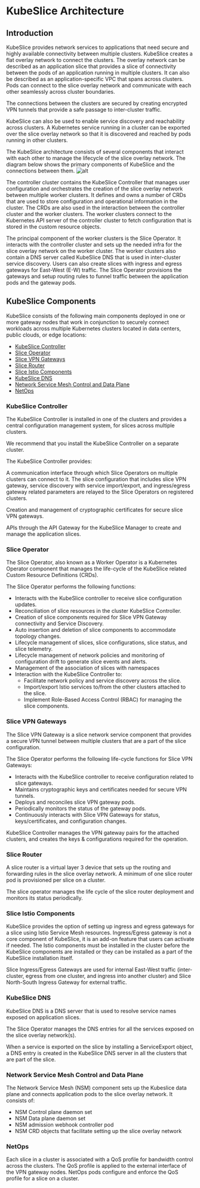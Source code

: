 # KubeSlice Architecture 

## Introduction
KubeSlice provides network services to applications that need secure and highly available connectivity between 
multiple clusters. KubeSlice creates a flat overlay network to connect the clusters. The overlay network can be 
described as an application slice that provides a slice of connectivity between the pods of an application 
running in multiple clusters. It can also be described as an application-specific VPC that spans across 
clusters. Pods can connect to the slice overlay network and communicate with each other seamlessly across 
cluster boundaries. 

The connections between the clusters are secured by creating encrypted VPN tunnels that provide a safe passage 
to inter-cluster traffic. 

KubeSlice can also be used to enable service discovery and reachability across clusters. A Kubernetes service 
running in a cluster can be exported over the slice overlay network so that it is discovered and reached by 
pods running in other clusters.

The KubeSlice architecture consists of several components that interact with each other to manage the lifecycle 
of the slice overlay network. The diagram below shows the primary components of KubeSlice and the connections 
between them.
![alt](/img/Architecture-OS.png)


The controller cluster contains the KubeSlice Controller that manages user configuration and orchestrates the 
creation of the slice overlay network between multiple worker clusters. It defines and owns a number of CRDs 
that are used to store configuration and operational information in the cluster. The CRDs are also used in the 
interaction between the controller cluster and the worker clusters. The worker clusters connect to the 
Kubernetes API server of the controller cluster to fetch configuration that is stored in the custom resource 
objects.

The principal component of the worker clusters is the Slice Operator. It interacts with the controller cluster 
and sets up the needed infra for the slice overlay network on the worker cluster. The worker clusters also 
contain a DNS server called KubeSlice DNS that is used in inter-cluster service discovery. Users can also 
create slices with ingress and egress gateways for East-West (E-W) traffic. The Slice Operator provisions the 
gateways and setup routing rules to funnel traffic between the application pods and the gateway pods.

## KubeSlice Components
KubeSlice consists of the following main components deployed in one 
or more gateway nodes that work in conjunction to securely connect 
workloads across multiple Kubernetes clusters located in data centers, 
public clouds, or edge locations:

* [KubeSlice Controller](#kubeslice-controller)
* [Slice Operator](#slice-operator)
* [Slice VPN Gateways](#slice-vpn-gateways)
* [Slice Router](#slice-router)
* [Slice Istio Components](#slice-istio-components)
* [KubeSlice DNS](#kubeslice-dns)
* [Network Service Mesh Control and Data Plane](#network-service-mesh-control-and-data-plane)
* [NetOps](#netops)

### KubeSlice Controller
The KubeSlice Controller is installed in one of the clusters and 
provides a central configuration management system, for slices across multiple clusters. 

We recommend that you install the KubeSlice Controller on a separate cluster.

The KubeSlice Controller provides:

A communication interface through which Slice Operators on multiple clusters can connect to 
it. The slice configuration that includes slice VPN gateway, service discovery with service 
import/export, and ingress/egress gateway related parameters are relayed to the Slice 
Operators on registered clusters.

Creation and management of cryptographic certificates for secure slice VPN gateways.

APIs through the API Gateway for the KubeSlice Manager to create and manage the application slices. 

### Slice Operator
The Slice Operator, also known as a Worker Operator is a Kubernetes Operator component 
that manages the life-cycle of the KubeSlice related Custom Resource Definitions (CRDs).

The Slice Operator performs the following functions:

- Interacts with the KubeSlice controller to receive slice configuration updates.
- Reconciliation of slice resources in the cluster KubeSlice Controller.
- Creation of slice components required for Slice VPN Gateway connectivity and Service Discovery.
- Auto insertion and deletion of slice components to accommodate topology changes.
- Lifecycle management of slices, slice configurations, slice status, and slice telemetry.
- Lifecycle management of network policies and monitoring of configuration drift to generate slice events and alerts.
- Management of the association of slices with namespaces
- Interaction with the KubeSlice Controller to:
  - Facilitate network policy and service discovery across the slice.
  - Import/export Istio services to/from the other clusters attached to the slice.
  - Implement Role-Based Access Control (RBAC) for managing the slice components.

### Slice VPN Gateways
The Slice VPN Gateway is a slice network service component that provides a secure VPN 
tunnel between multiple clusters that are a part of the slice configuration.

The Slice Operator performs the following life-cycle functions for Slice VPN Gateways:

- Interacts with the KubeSlice controller to receive configuration related to slice gateways.
- Maintains cryptographic keys and certificates needed for secure VPN tunnels.
- Deploys and reconciles slice VPN gateway pods.
- Periodically monitors the status of the gateway pods.
- Continuously interacts with Slice VPN Gateways for status, keys/certificates, and configuration changes.

KubeSlice Controller manages the VPN gateway pairs for the attached clusters, and creates the 
keys & configurations required for the operation. 

### Slice Router
A slice router is a virtual layer 3 device that sets up the routing and forwarding rules 
in the slice overlay network. A minimum of one slice router pod is provisioned per slice 
on a cluster.

The slice operator manages the life cycle of the slice router deployment and monitors its 
status periodically.

### Slice Istio Components
KubeSlice provides the option of setting up ingress and egress gateways for a slice using 
Istio Service Mesh resources. Ingress/Egress gateway is not a core component of KubeSlice, 
it is an add-on feature that users can activate if needed. The Istio components must be 
installed in the cluster before the KubeSlice components are installed or they can be 
installed as a part of the KubeSlice installation itself.

Slice Ingress/Egress Gateways are used for internal East-West traffic (inter-cluster, egress from one cluster, and ingress into another cluster) and Slice North-South Ingress Gateway for external traffic. 

### KubeSlice DNS
KubeSlice DNS is a DNS server that is used to resolve service names exposed on application slices.

The Slice Operator manages the DNS entries for all the services exposed on the slice overlay network(s).

When a service is exported on the slice by installing a ServiceExport object, a DNS entry 
is created in the KubeSlice DNS server in all the clusters that are part of the slice.

### Network Service Mesh Control and Data Plane
The Network Service Mesh (NSM) component sets up the Kubeslice data plane and connects application pods to the 
slice overlay network. It consists of:

- NSM Control plane daemon set
- NSM Data plane daemon set
- NSM admission webhook controller pod
- NSM CRD objects that facilitate setting up the slice overlay network

### NetOps
Each slice in a cluster is associated with a QoS profile for bandwidth control across the 
clusters. The QoS profile is applied to the external interface of the VPN gateway nodes. 
NetOps pods configure and enforce the QoS profile for a slice on a cluster. 
